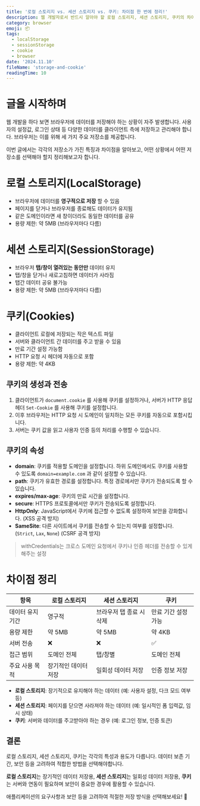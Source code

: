 ```yaml
---
title: '로컬 스토리지 vs. 세션 스토리지 vs. 쿠키: 차이점 한 번에 정리!'
description: 웹 개발자로서 반드시 알아야 할 로컬 스토리지, 세션 스토리지, 쿠키의 차이점을 알아보자
category: browser
emoji: 📦
tags:
  - localStorage
  - sessionStorage
  - cookie
  - browser
date: '2024.11.10'
fileName: 'storage-and-cookie'
readingTime: 10
---
```


# 글을 시작하며

웹 개발을 하다 보면 브라우저에 데이터를 저장해야 하는 상황이 자주 발생합니다. 사용자의 설정값, 로그인 상태 등 다양한 데이터를 클라이언트 측에 저장하고 관리해야 합니다. 브라우저는 이를 위해 세 가지 주요 저장소를 제공합니다.

이번 글에서는 각각의 저장소가 가진 특징과 차이점을 알아보고, 어떤 상황에서 어떤 저장소를 선택해야 할지 정리해보고자 합니다.

# 로컬 스토리지(LocalStorage)

- 브라우저에 데이터를 **영구적으로 저장** 할 수 있음
- 페이지를 닫거나 브라우저를 종료해도 데이터가 유지됨
- 같은 도메인이라면 새 창이더라도 동일한 데이터를 공유
- 용량 제한: 약 5MB (브라우저마다 다름)

# 세션 스토리지(SessionStorage)

- 브라우저 **탭/창이 열려있는 동안만** 데이터 유지
- 탭/창을 닫거나 새로고침하면 데이터가 사라짐
- 탭간 데이터 공유 불가능
- 용량 제한: 약 5MB (브라우저마다 다름)

# 쿠키(Cookies)

- 클라이언트 로컬에 저장되는 작은 텍스트 파일
- 서버와 클라이언트 간 데이터를 주고 받을 수 있음
- 만료 기간 설정 가능함
- HTTP 요청 시 헤더에 자동으로 포함
- 용량 제한: 약 4KB

## 쿠키의 생성과 전송

1. 클라이언트가 `document.cookie` 를 사용해 쿠키를 설정하거나, 서버가 HTTP 응답 헤더 `Set-Cookie` 를 사용해 쿠키를 설정합니다.
2. 이후 브라우저는 HTTP 요청 시 도메인이 일치하는 모든 쿠키를 자동으로 포함시킵니다.
3. 서버는 쿠키 값을 읽고 사용자 인증 등의 처리를 수행할 수 있습니다.

## 쿠키의 속성

- **domain**: 쿠키를 적용할 도메인을 설정합니다. 하위 도메인에서도 쿠키를 사용할 수 있도록 `domain=example.com` 과 같이 설정할 수 있습니다.
- **path**: 쿠키가 유효한 경로를 설정합니다. 특정 경로에서만 쿠키가 전송되도록 할 수 있습니다.
- **expires/max-age**: 쿠키의 만료 시간을 설정합니다.
- **secure**: HTTPS 프로토콜에서만 쿠키가 전송되도록 설정합니다.
- **HttpOnly**: JavaScript에서 쿠키에 접근할 수 없도록 설정하여 보안을 강화합니다. (XSS 공격 방지)
- **SameSite**: 다른 사이트에서 쿠키를 전송할 수 있는지 여부를 설정합니다. (`Strict`, `Lax`, `None`) (CSRF 공격 방지)

> withCredentials는 크로스 도메인 요청에서 쿠키나 인증 헤더를 전송할 수 있게 해주는 설정

# 차이점 정리

| 항목             | 로컬 스토리지        | 세션 스토리지            | 쿠키                |
| ---------------- | -------------------- | ------------------------ | ------------------- |
| 데이터 유지 기간 | 영구적               | 브라우저 탭 종료 시 삭제 | 만료 기간 설정 가능 |
| 용량 제한        | 약 5MB               | 약 5MB                   | 약 4KB              |
| 서버 전송        | ❌                   | ❌                       | ✅                  |
| 접근 범위        | 도메인 전체          | 탭/창별                  | 도메인 전체         |
| 주요 사용 목적   | 장기적인 데이터 저장 | 일회성 데이터 저장       | 인증 정보 저장      |

- **로컬 스토리지**: 장기적으로 유지해야 하는 데이터 (예: 사용자 설정, 다크 모드 여부 등)
- **세션 스토리지**: 페이지를 닫으면 사라져야 하는 데이터 (예: 일시적인 폼 입력값, 임시 상태)
- **쿠키**: 서버와 데이터를 주고받아야 하는 경우 (예: 로그인 정보, 인증 토큰)

## 결론

로컬 스토리지, 세션 스토리지, 쿠키는 각각의 특성과 용도가 다릅니다. 데이터 보존 기간, 보안 등을 고려하여 적합한 방법을 선택해야합니다.

**로컬 스토리지**는 장기적인 데이터 저장용, **세션 스토리지**는 일회성 데이터 저장용, **쿠키**는 서버와 연동이 필요하며 보안이 중요한 경우에 활용할 수 있습니다.

애플리케이션의 요구사항과 보안 등을 고려하여 적절한 저장 방식을 선택해보세요! 🚀
